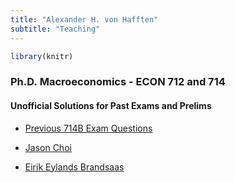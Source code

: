 ```yaml
---
title: "Alexander H. von Hafften"
subtitle: "Teaching"
---
```


```r
library(knitr)
```

### Ph.D. Macroeconomics - ECON 712 and 714

#### Unofficial Solutions for Past Exams and Prelims

- [Previous 714B Exam Questions](https://vonhafften.github.io/econ714b_pastexamquestions.html)

- [Jason Choi](https://sites.google.com/site/jasonchoihj/teaching/prelim-2019?authuser=0)

- [Eirik Eylands Brandsaas](https://sites.google.com/site/eirikbrandsaas/teaching/prelim2018)